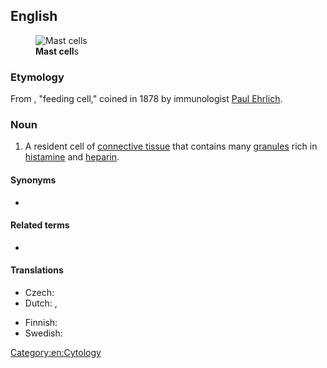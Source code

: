 {{also|mast-cell}}

==English==
[[Image:SMCpolyhydroxysmall.jpg|thumb|right|'''Mast cell'''s]]

===Etymology===
From {{etyl|de|en}} {{m|de|Mastzelle|g=f}}, "feeding cell," coined in 1878 by immunologist [[w:Paul Ehrlich|Paul Ehrlich]].

===Noun===
{{en-noun}}
{{wikipedia}}
# A resident cell of [[connective tissue]] that contains many [[granule]]s rich in [[histamine]] and [[heparin]].

====Synonyms====
* {{l|en|mastocyte}}

====Related terms====
* {{l|en|basophil}}

====Translations====
{{trans-top|cell}}
* Czech: {{t|cs|žírná buňka|f}}
* Dutch: {{t|nl|mestcel|f|m}}, {{t+|nl|mastocyt|m}}
{{trans-mid}}
* Finnish: {{t|fi|syöttösolu}}
* Swedish: {{t+|sv|mastcell|c}}
{{trans-bottom}}

[[Category:en:Cytology]]